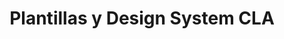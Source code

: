 ---
title: Plantillas y Design System CLA
customer: Caja los Andes
isImportant: true
heroImg: './images/caja-los-andes/img-1.png'
tools: [
  html,
  css,
  javascript,
  bootstrap,
  react,
  atomico JS
]
imagesSlider: [
  './images/caja-los-andes/img-1.png',
  './images/caja-los-andes/img-2.png',
  './images/caja-los-andes/img-3.png',
  './images/caja-los-andes/img-4.png',
]
texts: [
  'Trabajé como productor Front-end en Caja los Andes junto a un diseñador, realizando algunas páginas institucionales, relacionadas a trámites como licencias médicas, venta de seguros, nóminas, mailings, etc.',
  'Además estuve a cargo de hacer mantenciones a componentes web en un design system que estaba desarrollando el equipo donde estaba, usando una librería similar a React llamada Atómico JS',
]
postNumber: 10
---